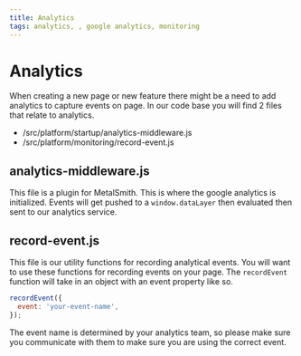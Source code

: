 ```yaml
---
title: Analytics
tags: analytics, , google analytics, monitoring
---
```


# Analytics

When creating a new page or new feature there might be a need to add analytics to
capture events on page. In our code base you will find 2 files that relate to analytics.

- /src/platform/startup/analytics-middleware.js
- /src/platform/monitoring/record-event.js

## analytics-middleware.js

This file is a plugin for MetalSmith. This is where the google analytics is
initialized. Events will get pushed to a `window.dataLayer` then evaluated then
sent to our analytics service.

## record-event.js

This file is our utility functions for recording analytical events. You will
want to use these functions for recording events on your page. The `recordEvent`
function will take in an object with an event property like so.

```javascript
recordEvent({
  event: 'your-event-name',
});
```

The event name is determined by your analytics team, so please make sure you
communicate with them to make sure you are using the correct event.
